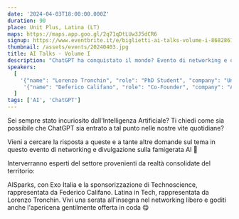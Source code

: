 ```yaml
---
date: '2024-04-03T18:00:00.000Z'
duration: 90
place: Unit Plus, Latina (LT)
maps: https://maps.app.goo.gl/2q71qDtLUw3J5dCR6
signup: https://www.eventbrite.it/e/biglietti-ai-talks-volume-i-868286717947?aff=oddtdtcreator
thumbnail: /assets/events/20240403.jpg
title: AI Talks - Volume I
description: "ChatGPT ha conquistato il mondo? Evento di networking e divulgazione sull'Intelligenza Artificiale gratuito, apericena inclusa!"
speakers:
  [
    '{"name": "Lorenzo Tronchin", "role": "PhD Student", "company": "Università Campus Bio-Medico di Roma", "thumbnail": "/assets/speakers/ltronchin.jpg", "linkedinUrl": "https://www.linkedin.com/in/lorenzotronchin/"}',
     '{"name": "Deferico Califano", "role": "Co-Founder", "company": "AI Sparks", "thumbnail": "/assets/speakers/fcalifano.jpg", "linkedinUrl": "https://www.linkedin.com/in/federicocalifano/"}',
  ]
tags: ['AI', 'ChatGPT']
---
```


Sei sempre stato incuriosito dall'Intelligenza Artificiale? Ti chiedi come sia possibile che ChatGPT sia entrato a tal punto nelle nostre vite quotidiane?

Vieni a cercare la risposta a queste e a tante altre domande sul tema in questo evento di networking e divulgazione sulla famigerata AI 🤖

Interverranno esperti del settore provenienti da realtà consolidate del territorio:

AISparks, con Exo Italia e la sponsorizzazione di Technoscience, rappresentata da Federico Califano.
Latina in Tech, rappresentata da Lorenzo Tronchin.
Vivi una serata all'insegna nel networking libero e goditi anche l'apericena gentilmente offerta in coda 😋